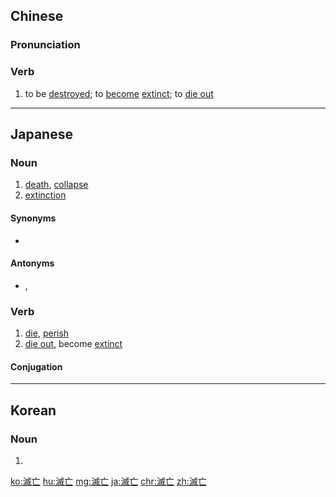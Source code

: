 {{also|灭亡}}
==Chinese==
{{zh-forms|s=灭亡}}

===Pronunciation===
{{zh-pron
|m=mièwáng
|c=mit6 mong4
|h=pfs=me̍t-mòng
|mn=bia̍t-bông
|cat=v
}}

===Verb===
{{zh-verb}}

# {{lb|zh|Intermediate Mandarin}} to be [[destroyed]]; to [[become]] [[extinct]]; to [[die out]]

----

==Japanese==
{{ja-kanjitab|めつ|ぼう|yomi=on}}

===Noun===
{{ja-noun|めつぼう}}

# [[death]], [[collapse]]
# [[extinction]]

====Synonyms====
* {{l|ja|消滅}}

====Antonyms====
* {{sense|death}} {{l|ja|成立}}, {{l|ja|勃興}}

===Verb===
{{ja-verb-suru|tr=intrans|めつぼう}}

# [[die]], [[perish]]
# [[die out]], become [[extinct]]

====Conjugation====
{{ja-suru|めつぼう}}
----
==Korean==
{{ko-hanjatab}}

===Noun===
{{ko-noun|hj|hangeul=멸망}}

# {{hanja form of|멸망|[[extinction]]}}

[[ko:滅亡]]
[[hu:滅亡]]
[[mg:滅亡]]
[[ja:滅亡]]
[[chr:滅亡]]
[[zh:滅亡]]